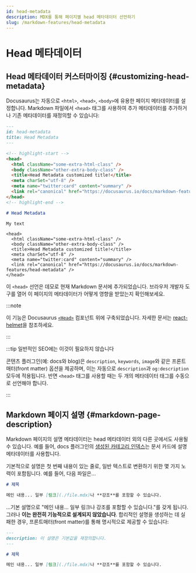 ```yaml
---
id: head-metadata
description: MDX를 통해 페이지별 head 메타데이터 선언하기
slug: /markdown-features/head-metadata
---
```


# Head 메타데이터

## Head 메타데이터 커스터마이징 {#customizing-head-metadata}

Docusaurus는 자동으로 `<html>`, `<head>`, `<body>`에 유용한 페이지 메타데이터를 설정합니다. Markdown 파일에서 `<head>` 태그를 사용하여 추가 메타데이터를 추가하거나 기존 메타데이터를 재정의할 수 있습니다:

```md title="markdown-features-head-metadata.mdx"
---
id: head-metadata
title: Head Metadata
---

<!-- highlight-start -->
<head>
  <html className="some-extra-html-class" />
  <body className="other-extra-body-class" />
  <title>Head Metadata customized title!</title>
  <meta charSet="utf-8" />
  <meta name="twitter:card" content="summary" />
  <link rel="canonical" href="https://docusaurus.io/docs/markdown-features/head-metadata" />
</head>
<!-- highlight-end -->

# Head Metadata

My text
```

```mdx-code-block
<head>
  <html className="some-extra-html-class" />
  <body className="other-extra-body-class" />
  <title>Head Metadata customized title!</title>
  <meta charSet="utf-8" />
  <meta name="twitter:card" content="summary" />
  <link rel="canonical" href="https://docusaurus.io/docs/markdown-features/head-metadata" />
</head>
```

이 `<head>` 선언은 데모로 현재 Markdown 문서에 추가되었습니다. 브라우저 개발자 도구를 열어 이 페이지의 메타데이터가 어떻게 영향을 받았는지 확인해보세요.

:::note

이 기능은 Docusaurus [`<Head>`](./../../docusaurus-core.mdx#head) 컴포넌트 위에 구축되었습니다. 자세한 문서는 [react-helmet](https://github.com/nfl/react-helmet)을 참조하세요.

:::

:::tip 일반적인 SEO에는 이것이 필요하지 않습니다

콘텐츠 플러그인(예: docs와 blog)은 `description`, `keywords`, `image`와 같은 프론트매터(front matter) 옵션을 제공하며, 이는 자동으로 `description`과 `og:description` 모두에 적용됩니다. 반면 `<head>` 태그를 사용할 때는 두 개의 메타데이터 태그를 수동으로 선언해야 합니다.

:::

## Markdown 페이지 설명 {#markdown-page-description}

Markdown 페이지의 설명 메타데이터는 head 메타데이터 외의 다른 곳에서도 사용될 수 있습니다. 예를 들어, docs 플러그인의 [생성된 카테고리 인덱스](../docs/sidebar/items.mdx#generated-index-page)는 문서 카드에 설명 메타데이터를 사용합니다.

기본적으로 설명은 첫 번째 내용이 있는 줄로, 일반 텍스트로 변환하기 위한 몇 가지 노력이 포함됩니다. 예를 들어, 다음 파일은...

```md
# 제목

메인 내용... 일부 [링크](./file.mdx)나 **강조**를 포함할 수 있습니다.
```

...기본 설명으로 "메인 내용... 일부 링크나 강조를 포함할 수 있습니다."를 갖게 됩니다. 그러나 **이는 완전히 기능적으로 설계되지 않았습니다**. 합리적인 설명을 생성하는 데 실패한 경우, 프론트매터(front matter)를 통해 명시적으로 제공할 수 있습니다:

```md
---
description: 이 설명은 기본값을 재정의합니다.
---

# 제목

메인 내용... 일부 [링크](./file.mdx)나 **강조**를 포함할 수 있습니다.
```